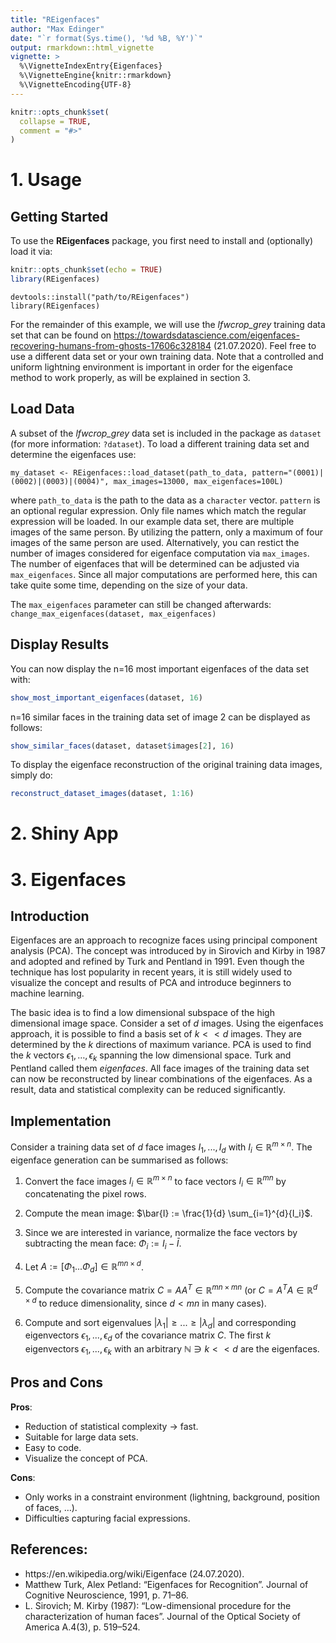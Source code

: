 ```yaml
---
title: "REigenfaces"
author: "Max Edinger"
date: "`r format(Sys.time(), '%d %B, %Y')`"
output: rmarkdown::html_vignette
vignette: >
  %\VignetteIndexEntry{Eigenfaces}
  %\VignetteEngine{knitr::rmarkdown}
  %\VignetteEncoding{UTF-8}
---
```


```r
knitr::opts_chunk$set(
  collapse = TRUE,
  comment = "#>"
)
```

# 1. Usage

## Getting Started

To use the **REigenfaces** package, you first need to install and (optionally) load it via:
```r
knitr::opts_chunk$set(echo = TRUE)
library(REigenfaces)
```

`devtools::install("path/to/REigenfaces")`  
`library(REigenfaces)`

For the remainder of this example, we will use the *lfwcrop_grey* training data set that can be found on <https://towardsdatascience.com/eigenfaces-recovering-humans-from-ghosts-17606c328184> (21.07.2020). Feel free to use a different data set or your own training data. Note that a controlled and uniform lightning environment is important in order for the eigenface method to work properly, as will be explained in section 3.  

## Load Data

A subset of the *lfwcrop_grey* data set is included in the package as `dataset` (for more information: `?dataset`). To load a different training data set and determine the eigenfaces use:

`my_dataset <- REigenfaces::load_dataset(path_to_data, pattern="(0001)|(0002)|(0003)|(0004)", max_images=13000, max_eigenfaces=100L)`

where `path_to_data` is the path to the data as a `character` vector. `pattern` is an optional regular expression. Only file names which match the regular expression will be loaded. In our example data set, there are multiple images of the same person. By utilizing the pattern, only a maximum of four images of the same person are used. Alternatively, you can restict the number of images considered for eigenface computation via `max_images`. The number of eigenfaces that will be determined can be adjusted via `max_eigenfaces`. Since all major computations are performed here, this can take quite some time, depending on the size of your data.  

The `max_eigenfaces` parameter can still be changed afterwards:
`change_max_eigenfaces(dataset, max_eigenfaces)`

## Display Results
  
You can now display the n=16 most important eigenfaces of the data set with:
```r
show_most_important_eigenfaces(dataset, 16)
```

n=16 similar faces in the training data set of image 2 can be displayed as follows:
```r
show_similar_faces(dataset, dataset$images[2], 16)
```

To display the eigenface reconstruction of the original training data images, simply do:  
```r
reconstruct_dataset_images(dataset, 1:16)
```

# 2. Shiny App

# 3. Eigenfaces

## Introduction

Eigenfaces are an approach to recognize faces using principal component analysis (PCA). The concept was introduced by in Sirovich and Kirby in 1987 and adopted and refined by Turk and Pentland in 1991. Even though the technique has lost popularity in recent years, it is still widely used to visualize the concept and results of PCA and introduce beginners to machine learning. 

The basic idea is to find a low dimensional subspace of the high dimensional image space. Consider a set of $d$ images. Using the eigenfaces approach, it is possible to find a basis set of $k << d$ images. They are determined by the $k$ directions of maximum variance. PCA is used to find the $k$ vectors $\epsilon_{1},…,\epsilon_{k}$ spanning the low dimensional space. Turk and Pentland called them *eigenfaces*. All face images of the training data set can now be reconstructed by linear combinations of the eigenfaces. As a result, data and statistical complexity can be reduced significantly.

## Implementation

Consider a training data set of $d$ face images $I_{1},...,I_{d}$ with $I_{i} \in \mathbb{R}^{m\times n}$. The eigenface generation can be summarised as follows: 

1. Convert the face images $I_{i} \in \mathbb{R}^{m\times n}$ to face vectors $I_{i} \in \mathbb{R}^{mn}$ by concatenating the pixel rows.

2. Compute the mean image: $\bar{I} := \frac{1}{d} \sum_{i=1}^{d}{I_i}$.

3. Since we are interested in variance, normalize the face vectors by subtracting the mean face: $\Phi_i :=  I_i - \bar{I}$. 

4. Let $A := [\Phi_1...\Phi_d] \in \mathbb{R}^{mn \times d}$.

5. Compute the covariance matrix $C = AA^T \in \mathbb{R}^{mn \times mn}$ (or $C = A^TA \in \mathbb{R}^{d \times d}$ to reduce dimensionality, since $d < mn$ in many cases).

6. Compute and sort eigenvalues $|\lambda_1| \geq ... \geq |\lambda_d|$ and corresponding eigenvectors $\epsilon_1,...,\epsilon_d$ of the covariance matrix $C$. The first $k$ eigenvectors $\epsilon_1,...,\epsilon_k$ with an arbitrary $\mathbb{N} \ni k << d$ are the eigenfaces.

## Pros and Cons

**Pros**:  

* Reduction of statistical complexity $\rightarrow$ fast.  
* Suitable for large data sets.  
* Easy to code.  
* Visualize the concept of PCA.  

**Cons**:   

* Only works in a constraint environment (lightning, background, position of faces, …).  
* Difficulties capturing facial expressions.  


## References:
* https://en.wikipedia.org/wiki/Eigenface (24.07.2020).
* Matthew Turk, Alex Petland: "Eigenfaces for Recognition". Journal of Cognitive Neuroscience, 1991, p. 71–86.
* L. Sirovich; M. Kirby (1987): "Low-dimensional procedure for the characterization of human faces". Journal of the Optical Society of America A.4(3), p. 519–524.
